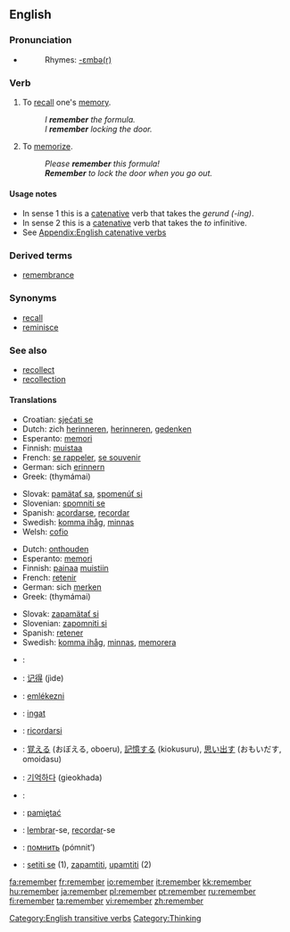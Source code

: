 ==English==

{{rank|American|bad|forward|523|remember|fair|blood|copyright}}

===Pronunciation===
*{{audio|en-us-remember.ogg|Audio (US)}}
*:Rhymes: [[Rhymes:English:-ɛmbə(r)|-ɛmbə(r)]]

===Verb===
{{en-verb}}

# To [[recall]] one's [[memory]]. 
#:''I '''remember''' the formula.''
#:''I '''remember''' locking the door.''
# To [[memorize]].
#:''Please '''remember''' this formula!''
#:'''''Remember''' to lock the door when you go out.''

====Usage notes====
* In sense 1 this is a [[catenative]] verb that takes the ''gerund (-ing)''.
* In sense 2 this is a [[catenative]] verb that takes the ''to'' infinitive.
* See [[Appendix:English catenative verbs]]

===Derived terms===
*[[remembrance]]

===Synonyms===
*[[recall]]
*[[reminisce]]

===See also===
*[[recollect]]
*[[recollection]]

====Translations====
{{rfc-level|Translations at L4+ not in L3 POS section (AutoFormat would have corrected level of Derived terms)}}
{{trans-top|To recall one's memory}}
*Croatian: [[sjećati se]]
*Dutch: zich [[herinneren]], [[herinneren]], [[gedenken]]
*Esperanto: [[memori]]
*Finnish: [[muistaa]]
*French: [[se rappeler]], [[se souvenir]]
*German: sich [[erinnern]]
*Greek: {{t-|el|θυμάμαι||}} (thymámai)
{{trans-mid}}
*Slovak: [[pamätať sa]], [[spomenúť si]]
*Slovenian: [[spomniti se]]
*Spanish: [[acordarse]], [[recordar]]
*Swedish: [[komma ihåg]], [[minnas]]
*Welsh: [[cofio]]
{{trans-bottom}}

{{trans-top|To memorize}}
*Dutch: [[onthouden]]
*Esperanto: [[memori]]
*Finnish: [[painaa]] [[muisti|muistiin]]
*French: [[retenir]]
*German: sich [[merken]]
*Greek: {{t-|el|θυμάμαι||}} (thymámai)
{{trans-mid}}
*Slovak: [[zapamätať si]]
*Slovenian: [[zapomniti si]]
*Spanish: [[retener]]
*Swedish: [[komma ihåg]], [[minnas]], [[memorera]]
{{trans-bottom}}

{{checktrans-top}}
*{{ttbc|Arabic}}: {{ARchar|[[تذكر]]}} {{IPAchar|(taðákkara)}}
*{{ttbc|Chinese}}: [[记得]] (jìde)
*{{ttbc|Hungarian}}: [[emlékezni]]
*{{ttbc|Indonesian}}: [[ingat]]
*{{ttbc|Italian}}: [[ricordarsi]]
*{{ttbc|Japanese}}: [[覚える]] (おぼえる, oboeru), [[記憶する]] (kiokusuru), [[思い出す]] (おもいだす, omoidasu)
*{{ttbc|Korean}}: [[기억하다]] (gieokhada)
*{{ttbc|Kurdish}}: {{KUchar|[[له‌بیربوون]]}}
*{{ttbc|Polish}}: [[pamiętać]]
*{{ttbc|Portuguese}}: [[lembrar]]-se, [[recordar]]-se
*{{ttbc|Russian}}: [[помнить]] (pómnit’)
*{{ttbc|Serbian}}: [[setiti se]] (1), [[zapamtiti]], [[upamtiti]] (2)
{{checktrans-bottom}}

[[Category:English transitive verbs]]
[[Category:Thinking]]

[[fa:remember]]
[[fr:remember]]
[[io:remember]]
[[it:remember]]
[[kk:remember]]
[[hu:remember]]
[[ja:remember]]
[[pl:remember]]
[[pt:remember]]
[[ru:remember]]
[[fi:remember]]
[[ta:remember]]
[[vi:remember]]
[[zh:remember]]
